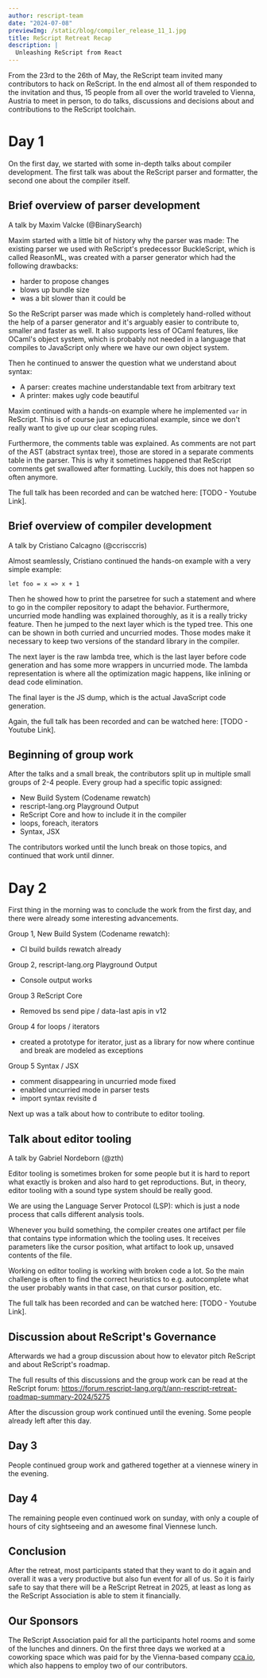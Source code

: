 ```yaml
---
author: rescript-team
date: "2024-07-08"
previewImg: /static/blog/compiler_release_11_1.jpg
title: ReScript Retreat Recap
description: |
  Unleashing ReScript from React
---
```


From the 23rd to the 26th of May, the ReScript team invited many contributors to hack on ReScript. In the end almost all of them responded to the invitation and thus, 15 people from all over the world traveled to Vienna, Austria to meet in person, to do talks, discussions and decisions about and contributions to the ReScript toolchain.

# Day 1

On the first day, we started with some in-depth talks about compiler development. The first talk was about the ReScript parser and formatter, the second one about the compiler itself.

## Brief overview of parser development

A talk by Maxim Valcke (@BinarySearch)

Maxim started with a little bit of history why the parser was made: The existing parser we used with ReScript's predecessor BuckleScript, which is called ReasonML, was created with a parser generator which had the following drawbacks:

- harder to propose changes
- blows up bundle size
- was a bit slower than it could be

So the ReScript parser was made which is completely hand-rolled without the help of a parser generator and it's arguably easier to contribute to, smaller and faster as well. It also supports less of OCaml features, like OCaml's object system, which is probably not needed in a language that compiles to JavaScript only where we have our own object system.

Then he continued to answer the question what we understand about syntax:

- A parser: creates machine understandable text from arbitrary text
- A printer: makes ugly code beautiful

Maxim continued with a hands-on example where he implemented `var` in ReScript. This is of course just an educational example, since we don't really want to give up our clear scoping rules.

Furthermore, the comments table was explained. As comments are not part of the AST (abstract syntax tree), those are stored in a separate comments table in the parser. This is why it sometimes happened that ReScript comments get swallowed after formatting. Luckily, this does not happen so often anymore.

The full talk has been recorded and can be watched here: [TODO - Youtube Link].

## Brief overview of compiler development

A talk by Cristiano Calcagno (@ccrisccris)

Almost seamlessly, Cristiano continued the hands-on example with a very simple example:

```res
let foo = x => x + 1
```

Then he showed how to print the parsetree for such a statement and where to go in the compiler repository to adapt the behavior. Furthermore, uncurried mode handling was explained thoroughly, as it is a really tricky feature. Then he jumped to the next layer which is the typed tree. This one can be shown in both curried and uncurried modes. Those modes make it necessary to keep two versions of the standard library in the compiler.

The next layer is the raw lambda tree, which is the last layer before code generation and has some more wrappers in uncurried mode. The lambda representation is where all the optimization magic happens, like inlining or dead code elimination.

The final layer is the JS dump, which is the actual JavaScript code generation.

Again, the full talk has been recorded and can be watched here: [TODO - Youtube Link].

## Beginning of group work

After the talks and a small break, the contributors split up in multiple small groups of 2-4 people. Every group had a specific topic assigned:

- New Build System (Codename rewatch)
- rescript-lang.org Playground Output
- ReScript Core and how to include it in the compiler
- loops, foreach, iterators
- Syntax, JSX

The contributors worked until the lunch break on those topics, and continued that work until dinner.

# Day 2

First thing in the morning was to conclude the work from the first day, and there were already some interesting advancements.

Group 1, New Build System (Codename rewatch):

- CI build builds rewatch already

Group 2, rescript-lang.org Playground Output

- Console output works

Group 3 ReScript Core

- Removed bs send pipe / data-last apis in v12

Group 4 for loops / iterators

- created a prototype for iterator, just as a library for now where continue and break are modeled as exceptions

Group 5 Syntax / JSX

- comment disappearing in uncurried mode fixed
- enabled uncurried mode in parser tests
- import syntax revisite
d

Next up was a talk about how to contribute to editor tooling.

## Talk about editor tooling

A talk by Gabriel Nordeborn (@zth)

Editor tooling is sometimes broken for some people but it is hard to report what exactly is broken and also hard to get reproductions.
But, in theory, editor tooling with a sound type system should be really good.

We are using the Language Server Protocol (LSP): which is just a node process that calls different analysis tools.

Whenever you build something, the compiler creates one artifact per file that contains type information which the tooling uses.
It receives parameters like the cursor position, what artifact to look up, unsaved contents of the file.

Working on editor tooling is working with broken code a lot. So the main challenge is often to find the correct heuristics to e.g. autocomplete what the user probably wants in that case, on that cursor position, etc.

The full talk has been recorded and can be watched here: [TODO - Youtube Link].

## Discussion about ReScript's Governance

Afterwards we had a group discussion about how to elevator pitch ReScript and about ReScript's roadmap.

The full results of this discussions and the group work can be read at the ReScript forum: https://forum.rescript-lang.org/t/ann-rescript-retreat-roadmap-summary-2024/5275

After the discussion group work continued until the evening. Some people already left after this day.

## Day 3

People continued group work and gathered together at a viennese winery in the evening.

## Day 4

The remaining people even continued work on sunday, with only a couple of hours of city sightseeing and an awesome final Viennese lunch.

## Conclusion

After the retreat, most participants stated that they want to do it again and overall it was a very productive but also fun event for all of us. So it is fairly safe to say that there will be a ReScript Retreat in 2025, at least as long as the ReScript Association is able to stem it financially.

## Our Sponsors

The ReScript Association paid for all the participants hotel rooms and some of the lunches and dinners. On the first three days we worked at a coworking space which was paid for by the Vienna-based company [cca.io](https://www.cca.io/), which also happens to employ two of our contributors.
